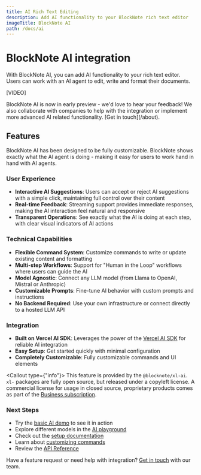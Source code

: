 ```yaml
---
title: AI Rich Text Editing
description: Add AI functionality to your BlockNote rich text editor
imageTitle: BlockNote AI
path: /docs/ai
---
```



# BlockNote AI integration

With BlockNote AI, you can add AI functionality to your rich text editor.
Users can work with an AI agent to edit, write and format their documents.

[VIDEO]


<Callout>
  BlockNote AI is now in early preview - we'd love to hear your feedback!
  We also collaborate with companies to help with the integration or implement
  more advanced AI related functionality. [Get in touch](/about).
</Callout>

## Features

BlockNote AI has been designed to be fully customizable.
BlockNote shows exactly what the AI agent is doing - making it easy for users to
work hand in hand with AI agents.

### User Experience

- **Interactive AI Suggestions**: Users can accept or reject AI suggestions with a simple click, maintaining full control over their content
- **Real-time Feedback**: Streaming support provides immediate responses, making the AI interaction feel natural and responsive
- **Transparent Operations**: See exactly what the AI is doing at each step, with clear visual indicators of AI actions

### Technical Capabilities

- **Flexible Command System**: Customize commands to write or update existing content and formatting
- **Multi-step Workflows**: Support for "Human in the Loop" workflows where users can guide the AI
- **Model Agnostic**: Connect any LLM model (from Llama to OpenAI, Mistral or Anthropic)
- **Customizable Prompts**: Fine-tune AI behavior with custom prompts and instructions
- **No Backend Required**: Use your own infrastructure or connect directly to a hosted LLM API

### Integration

- **Built on Vercel AI SDK**: Leverages the power of the [Vercel AI SDK](https://sdk.vercel.ai) for reliable AI integration
- **Easy Setup**: Get started quickly with minimal configuration
- **Completely Customizable**: Fully customizable commands and UI elements

<Callout type={"info"}>
  This feature is provided by the `@blocknote/xl-ai`. `xl-` packages are fully
  open source, but released under a copyleft license. A commercial license for
  usage in closed source, proprietary products comes as part of the [Business
  subscription](/pricing).
</Callout>

### Next Steps

- Try the [basic AI demo](/examples/ai/minimal) to see it in action
- Explore different models in the [AI playground](/examples/ai/playground)
- Check out the [setup documentation](/docs/ai/getting-started)
- Learn about [customizing commands](/docs/ai/custom-commands)
- Review the [API Reference](/docs/ai/reference)

Have a feature request or need help with integration? [Get in touch](/about) with our team.

